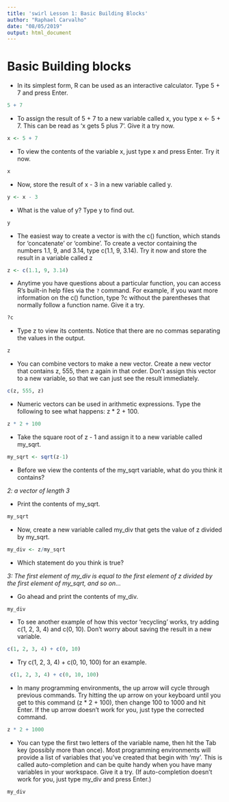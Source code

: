 ```yaml
---
title: 'swirl Lesson 1: Basic Building Blocks'
author: "Raphael Carvalho"
date: "08/05/2019"
output: html_document
---
```

# Basic Building blocks 

* In its simplest form, R can be used as an interactive calculator. Type 5 +
7 and press Enter.

```r
5 + 7
```

* To assign the result of 5 + 7 to a new variable called x, you type x <- 5 + 7. This can be read as 'x gets 5 plus 7'. Give it a try now.

```r
x <- 5 + 7
```

* To view the contents of the variable x, just type x and press Enter. Try it
now.

```r
x
```

* Now, store the result of x - 3 in a new variable called y.

```r
y <- x - 3
```

* What is the value of y? Type y to find out.

```r
y
```

* The easiest way to create a vector is with the c() function, which stands
for 'concatenate' or 'combine'. To create a vector containing the numbers
1.1, 9, and 3.14, type c(1.1, 9, 3.14). Try it now and store the result in
a variable called z

```r
z <- c(1.1, 9, 3.14)
```

* Anytime you have questions about a particular function, you can access R's
built-in help files via the `?` command. For example, if you want more
information on the c() function, type ?c without the parentheses that
normally follow a function name. Give it a try.

```r
?c
```

* Type z to view its contents. Notice that there are no commas separating the values in the output.

```r
z
```

* You can combine vectors to make a new vector. Create a new vector that
contains z, 555, then z again in that order. Don't assign this vector to a
new variable, so that we can just see the result immediately.

```r
c(z, 555, z)
```

* Numeric vectors can be used in arithmetic expressions. Type the following
to see what happens: z * 2 + 100.

```r
z * 2 + 100
```

* Take the square root of z - 1 and assign it to a new variable called
my_sqrt.

```r
my_sqrt <- sqrt(z-1)
```

* Before we view the contents of the my_sqrt variable, what do you think it
contains?

*2: a vector of length 3*

* Print the contents of my_sqrt.

```r
my_sqrt
```

* Now, create a new variable called my_div that gets the value of z divided
by my_sqrt.

```r
my_div <- z/my_sqrt
```

* Which statement do you think is true?

*3: The first element of my_div is equal to the first element of z divided by the first element of my_sqrt, and so on...*

* Go ahead and print the contents of my_div.

```r
my_div
```

* To see another example of how this vector 'recycling' works, try adding
c(1, 2, 3, 4) and c(0, 10). Don't worry about saving the result in a new
variable.

```r
c(1, 2, 3, 4) + c(0, 10)
```

* Try c(1, 2, 3, 4) + c(0, 10, 100) for an example.

```r
 c(1, 2, 3, 4) + c(0, 10, 100)
```

* In many programming environments, the up arrow will cycle through previous
commands. Try hitting the up arrow on your keyboard until you get to this
command (z * 2 + 100), then change 100 to 1000 and hit Enter. If the up
arrow doesn't work for you, just type the corrected command.

```r
z * 2 + 1000
```

* You can type the first two letters of the variable name, then hit the Tab
key (possibly more than once). Most programming environments will provide a
list of variables that you've created that begin with 'my'. This is called
auto-completion and can be quite handy when you have many variables in your
workspace. Give it a try. (If auto-completion doesn't work for you, just
type my_div and press Enter.)

```r
my_div
```